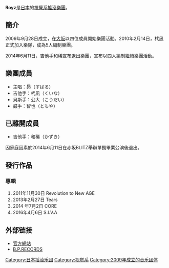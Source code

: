 {{unreferenced|time=2019-09-14}}
{{Infobox_Band
| name         = Royz
|type=乐队
| image             = 
| caption           = 
| years_active      = 2009年 -
| Origin            = {{JPN}}
| 出道日期     = 2009年
| country           = {{JPN}}
| Genre             = [[搖滾|搖滾]]<br />[[視覺系|視覺系]]
| Label   = Gan-Shin Records B.P.RECORDS
| current_members   = 昴(すばる)（主唱）<br />杙凪(くいな) （吉他手）<br />公大(こうだい) （貝斯手）<br />智也(ともや)（鼓手）
| past_members      = 和稀(かずき)（吉他手）
| website           = [http://royz-web.net/ Royz官方網站]
}}

'''Royz'''是[[日本|日本]]的[[視覺系|視覺系]][[搖滾|搖滾]][[樂團|樂團]]。

==簡介==
2009年9月28日成立，在[[大阪市|大阪]]以四位成員開始樂團活動。2010年2月14日，杙凪正式加入樂隊，成為5人編制樂團。

2014年6月11日，吉他手和稀宣布退出樂團，宣布以四人編制繼續樂團活動。

== 樂團成員 ==
*主唱：昴（すばる）
*吉他手：杙凪（くいな）
*貝斯手：公大（こうだい）
*鼓手：智也（ともや）

==已離開成員==
*吉他手：和稀（かずき）
因家庭因素於2014年6月11日在赤坂BLITZ舉辦單獨畢業公演後退出。

==發行作品==
===專輯===
#2011年11月30日  Revolution to New AGE
#2013年2月27日   Tears
#2014 年7月2日   CORE
#2016年4月6日    S.I.V.A

==外部链接==
*[http://royz-web.net/ 官方網站]{{Wayback|url=http://royz-web.net/ |date=20161028080140 }}
*[http://bpr.banz.jp/pc/ B.P.RECORDS]{{Wayback|url=http://bpr.banz.jp/pc/ |date=20161110015043 }}

{{normdaten}}
[[Category:日本摇滚乐团|Category:日本摇滚乐团]]
[[Category:视觉系|Category:视觉系]]
[[Category:2009年成立的音乐团体|Category:2009年成立的音乐团体]]